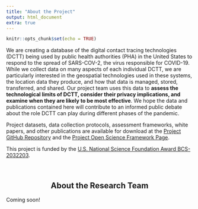 ```yaml
---
title: "About the Project"
output: html_document
extra: true
---
```


```r
knitr::opts_chunk$set(echo = TRUE)
```

We are creating a database of the digital contact tracing technologies (DCTT) being used by public health authorities (PHA) in the United States to respond to the spread of SARS-COV-2, the virus responsible for COVID-19.  While we collect data on many aspects of each individual DCTT, we are particularly interested in the geospatial technologies used in these systems, the location data they produce, and how that data is managed, stored, transferred, and shared. Our project team uses this data to **assess the technological limits of DCTT, consider their privacy implications, and examine when they are likely to be most effective**. We hope the data and publications contained here will contribute to an informed public debate about the role DCTT can play during different phases of the pandemic. 

Project datasets, data collection protocols, assessment frameworks, white papers, and other publications are available for download at the [Project GitHub Repository](https://github.com/Peter-Kedron/COVID-19-Geospatial-Technologies-For-Digital-Contact-Tracing) and the [Project Open Science Framework Page](https://osf.io/kpvbq/).

This project is funded by the [U.S. National Science Foundation Award BCS-2032203](https://www.nsf.gov/awardsearch/showAward?AWD_ID=2032203).

<br>
<h2 style="text-align: center;">About the Research Team</h2>

Coming soon!
